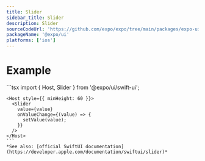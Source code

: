 ```yaml
---
title: Slider
sidebar_title: Slider
description: Slider
sourceCodeUrl: 'https://github.com/expo/expo/tree/main/packages/expo-ui'
packageName: '@expo/ui'
platforms: ['ios']
---
```



<APIInstallSection />

# Example

<Tabs>
  <Tab label="iOS">
    <ContentSpotlight
      alt="Slider component on iOS."
      src="/static/images/expo-ui/slider/ios.png"
      className="max-w-[480px]"
    />
  </Tab>
  <Tab label="Code">
    ```tsx
    import { Host, Slider } from '@expo/ui/swift-ui';

    <Host style={{ minHeight: 60 }}>
      <Slider
        value={value}
        onValueChange={(value) => {
          setValue(value);
        }}
      />
    </Host>
    ```
    *See also: [official SwiftUI documentation](https://developer.apple.com/documentation/swiftui/slider)*

  </Tab>
</Tabs>

<APISection packageName="expo-ui/swift-ui/slider" apiName="Slider" />
